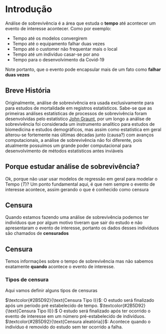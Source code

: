 # Introdução


Análise de sobrevivência é a área que estuda o **tempo** até acontecer um evento de interesse acontecer. Como por exemplo:

* Tempo até os modelos convergirem
* Tempo até o equipamento falhar duas vezes
* Tempo até o customer não frequentar mais o local
* Tempo até um indivíduo casar-se por ano
* Tempo para o desenvolvimento da Covid-19

Note portanto, que o evento pode encapsular mais de um fato como  **falhar duas vezes**

## Breve História

Originalmente, análise de sobrevivência era usada exclusivamente para para estudos de mortalidade em registros estatísticos. Sabe-se que as primeiras análises estatísticas de processos de sobrevivência foram desenvolvidas pelo estatístico [John Graunt](https://en.wikipedia.org/wiki/John_Graunt), por um longo a análise de sobrevivência foi considerada um instrumento analítico para estudos de biomedicina  e estudos demográficos, mas assim como estatística em geral alterou-se fortemente nas últimas décadas junto (causa?) com avanços computacionais, a análise de sobrevivência não foi diferente, pois atualmente possuímos um grande poder computacional para desenvolvimento de métodos estatísticos antes inviáveis

## Porque estudar análise de sobrevivência?
Ok, porque não usar usar modelos de regressão em geral para modelar o Tempo (*T*)? Um ponto fundamental aqui, é que nem sempre o evento de interesse acontece, assim gerando o que é conhecido como censura

## Censura
Quando estamos fazendo uma análise de sobrevivência podemos ter indivíduos que por algum motivo tiveram que sair do estudo e não apresentaram o evento de interesse, portanto os dados desses indivíduos são chamados de **censurados**  

::: {.callout-tip appearance="simple" icon=false}

## Censura

Temos informações sobre o tempo de sobrevivência mas não sabemos exatamente **quando** acontece o evento de interesse.
:::

### Tipos de censura
Aqui vamos definir alguns tipos de censuras

$\textcolor{#2B5D92}{\text{Censura Tipo I}}$: O estudo será finalizado após um período pré estabelecido de tempo.
$\textcolor{#2B5D92}{\text{Censura Tipo II}}:$ O estudo será finalizado após ter ocorrido o evento de interesse em um número pré-estabelecido de indivíduos.  
$\textcolor{#2B5D92}{\text{Censura aleatória}}$: Acontece quando o indivíduo é removido do estudo sem ter ocorrido a falha.

